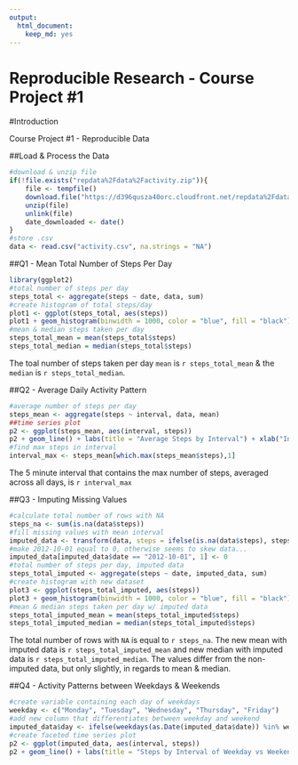 ---
output: 
  html_document: 
    keep_md: yes
---
Reproducible Research - Course Project #1
=========================================

#Introduction

Course Project #1 - Reproducible Data

##Load & Process the Data

```{r load & process, echo=TRUE}
#download & unzip file
if(!file.exists("repdata%2Fdata%2Factivity.zip")){
    file <- tempfile()
    download.file("https://d396qusza40orc.cloudfront.net/repdata%2Fdata%2Factivity.zip", file)
    unzip(file)
    unlink(file)
    date_downloaded <- date()
}
#store .csv
data <- read.csv("activity.csv", na.strings = "NA")
```

##Q1 - Mean Total Number of Steps Per Day

```{r mean total steps per day, echo=TRUE}
library(ggplot2)
#total number of steps per day
steps_total <- aggregate(steps ~ date, data, sum)
#create histogram of total steps/day
plot1 <- ggplot(steps_total, aes(steps))
plot1 + geom_histogram(binwidth = 1000, color = "blue", fill = "black") + labs(title = "Total Steps Each Day")
#mean & median steps taken per day
steps_total_mean = mean(steps_total$steps)
steps_total_median = median(steps_total$steps)
```

The toal number of steps taken per day `mean` is `r steps_total_mean` & the `median` is `r steps_total_median`.

##Q2 - Average Daily Activity Pattern

```{r average steps per day, echo = TRUE}
#average number of steps per day
steps_mean <- aggregate(steps ~ interval, data, mean)
##time series plot
p2 <- ggplot(steps_mean, aes(interval, steps))
p2 + geom_line() + labs(title = "Average Steps by Interval") + xlab("Interval (Minutes)") +  ylab("Average Steps")
#find max steps in interval
interval_max <- steps_mean[which.max(steps_mean$steps),1]
```

The 5 minute interval that contains the max number of steps, averaged across all days, is `r interval_max`

##Q3 - Imputing Missing Values

```{r imputing values, echo = TRUE}
#calculate total number of rows with NA
steps_na <- sum(is.na(data$steps))
#fill missing values with mean interval
imputed_data <- transform(data, steps = ifelse(is.na(data$steps), steps_mean$steps[match(data$interval, steps_mean$interval)], data$steps))
#make 2012-10-01 equal to 0, otherwise seems to skew data...
imputed_data[imputed_data$date == "2012-10-01", 1] <- 0
#total number of steps per day, imputed data
steps_total_imputed <- aggregate(steps ~ date, imputed_data, sum)
#create histogram with new dataset
plot3 <- ggplot(steps_total_imputed, aes(steps))
plot3 + geom_histogram(binwidth = 1000, color = "blue", fill = "black") + labs(title = "Total Steps Each Day")
#mean & median steps taken per day w/ imputed data
steps_total_imputed_mean = mean(steps_total_imputed$steps)
steps_total_imputed_median = median(steps_total_imputed$steps)
```

The total number of rows with `NA` is equal to `r steps_na`.  The new mean with imputed data is `r steps_total_imputed_mean` and new median with imputed data is `r steps_total_imputed_median`.  The values differ from the non-imputed data, but only slightly, in regards to mean & median.  

##Q4 - Activity Patterns between Weekdays & Weekends

```{r activity patterns, echo = TRUE}
#create variable containing each day of weekdays
weekday <- c("Monday", "Tuesday", "Wednesday", "Thursday", "Friday")
#add new column that differentiates between weekday and weekend
imputed_data$day <- ifelse(weekdays(as.Date(imputed_data$date)) %in% weekday, "Weekday", "Weekend")
#create faceted time series plot
p2 <- ggplot(imputed_data, aes(interval, steps))
p2 + geom_line() + labs(title = "Steps by Interval of Weekday vs Weekend") + xlab("Interval (Minutes)") +  ylab("Steps") + facet_grid(day~.)
```